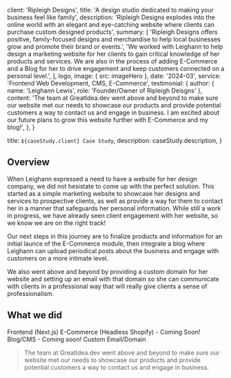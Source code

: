 
  client: 'Ripleigh Designs',
  title: 'A design studio dedicated to making your business feel like family',
  description:
    'Ripleigh Designs explodes into the online world with an elegant and eye-catching website where clients can purchase custom designed products',
  summary: [
    'Ripleigh Designs offers positive, family-focused designs and merchandise to help local businesses grow and promote their brand or events.',
    'We worked with Leighann to help design a marketing website for her clients to gain critical knowledge of her products and services. We are also in the process of adding E-Commerce and a Blog for her to drive engagement and keep customers connected on a personal level.',
  ],
  logo,
  image: { src: imageHero },
  date: '2024-03',
  service: 'Frontend Web Development, CMS, E-Commerce',
  testimonial: {
    author: { name: 'Leighann Lewis', role: 'Founder/Owner of Ripleigh Deisgns' },
    content:
      'The team at GreatIdea.dev went above and beyond to make sure our website met our needs to showcase our products and provide potential customers a way to contact us and engage in business. I am excited about our future plans to grow this website further with E-Commerce and my blog!',
  },
}

  title: `${caseStudy.client} Case Study`,
  description: caseStudy.description,
}

## Overview

When Leighann expressed a need to have a website for her design company, we did not hesistate to come up with the perfect solution. This started as a simple marketing website to showcase her designs and services to prospective clients, as well as provide a way for them to contact her in a manner that safeguards her personal information. While still a work in progress, we have already seen client engagement with her website, so we know we are on the right track!

Our next steps in this journey are to finalize products and information for an initial launce of the E-Commerce module, then integrate a blog where Leighann can upload periodical posts about the business and engage with customers on a more intimate level.

We also went above and beyond by providing a custom domain for her website and setting up an email with that domain so she can communicate with clients in a professional way that will really give clients a sense of professionalism.

## What we did

<TagList>
  <TagListItem>Frontend (Next.js)</TagListItem>
  <TagListItem>E-Commerce (Headless Shopify) - Coming Soon!</TagListItem>
  <TagListItem>Blog/CMS - Coming soon!</TagListItem>
  <TagListItem>Custom Email/Domain</TagListItem>
</TagList>

<Blockquote
  author={{ name: 'Leighann Lewis', role: 'Founder/Owner of Ripleigh Designs' }}
  image={{ src: imageLeighannLewis }}
>
  The team at GreatIdea.dev went above and beyond to make sure our website met our needs to showcase our products and provide potential customers a way to contact us and engage in business.
</Blockquote>

